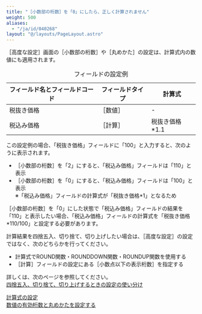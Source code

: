 ```yaml
---
title: "［小数部の桁数］を「0」にしたら、正しく計算されません"
weight: 500
aliases:
  - "/ja/id/040268"
layout: "@/layouts/PageLayout.astro"
---
```



<Wovn>［高度な設定］</Wovn>画面の<Wovn>［小数部の桁数］</Wovn>や<Wovn>［丸めかた］</Wovn>の設定は、計算式内の数値にも適用されます。  

<table>
  <caption>フィールドの設定例</caption>
    <thead>
        <tr>
            <th>フィールド名とフィールドコード</th>
            <th>フィールドタイプ</th>
            <th>計算式</th>
        </tr>
    </thead>
    <tbody>
        <tr>
            <td>税抜き価格</td>
            <td><Wovn>［数値］</Wovn></td>
            <td>
              -
            </td>
        </tr>
        <tr>
            <td>税込み価格</td>
            <td><Wovn>［計算］</Wovn></td>
            <td>税抜き価格*1.1</td>
        </tr>
    </tbody>
</table> 

この設定例の場合、「税抜き価格」フィールドに「100」と入力すると、次のように表示されます。  

* <Wovn>［小数部の桁数］</Wovn>を「2」にすると、「税込み価格」フィールドは「110」と表示  
* <Wovn>［小数部の桁数］</Wovn>を「0」にすると、「税込み価格」フィールドは「100」と表示  
 ※「税込み価格」フィールドの計算式が「税抜き価格*1」となるため  
  
<Wovn>［小数部の桁数］</Wovn>を「0」にした状態で「税込み価格」フィールドの結果を「110」と表示したい場合、「税込み価格」フィールドの計算式を「税抜き価格*110/100」と設定する必要があります。  

<Hint>

計算結果を四捨五入、切り捨て、切り上げしたい場合は、<Wovn>［高度な設定］</Wovn>の設定ではなく、次のどちらかを行ってください。  

* 計算式でROUND関数・ROUNDDOWN関数・ROUNDUP関数を使用する  
* <Wovn>［計算］</Wovn>フィールドの設定にある<Wovn>［小数点以下の表示桁数］</Wovn>を指定する  

詳しくは、次のページを参照してください。  
[四捨五入、切り捨て、切り上げするときの設定の使い分け](/k/ja/id/040508.html)

</Hint>

<Reference>

[計算式の設定](/k/ja/id/040495.html)  
[数値の有効桁数と丸めかたを設定する](/k/ja/id/040482.html)

</Reference>
